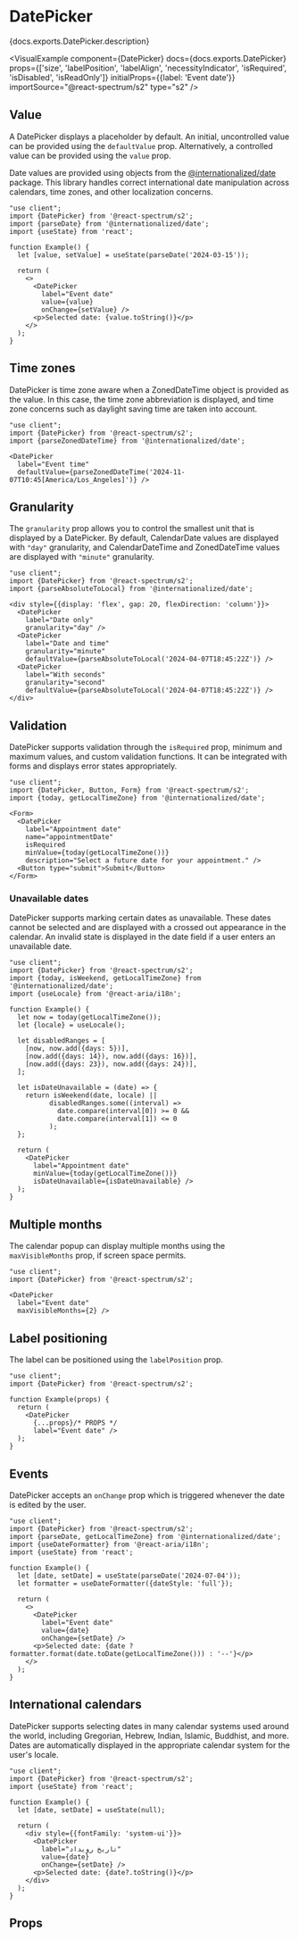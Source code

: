

# DatePicker

<PageDescription>{docs.exports.DatePicker.description}</PageDescription>

<VisualExample
  component={DatePicker}
  docs={docs.exports.DatePicker}
  props={['size', 'labelPosition', 'labelAlign', 'necessityIndicator', 'isRequired', 'isDisabled', 'isReadOnly']}
  initialProps={{label: 'Event date'}}
  importSource="@react-spectrum/s2"
  type="s2" />

## Value

A DatePicker displays a placeholder by default. An initial, uncontrolled value can be provided using the `defaultValue` prop. Alternatively, a controlled value can be provided using the `value` prop.

Date values are provided using objects from the [@internationalized/date](https://react-spectrum.adobe.com/internationalized/date/) package. This library handles correct international date manipulation across calendars, time zones, and other localization concerns.

```tsx render
"use client";
import {DatePicker} from '@react-spectrum/s2';
import {parseDate} from '@internationalized/date';
import {useState} from 'react';

function Example() {
  let [value, setValue] = useState(parseDate('2024-03-15'));

  return (
    <>
      <DatePicker
        label="Event date"
        value={value}
        onChange={setValue} />
      <p>Selected date: {value.toString()}</p>
    </>
  );
}
```

## Time zones

DatePicker is time zone aware when a ZonedDateTime object is provided as the value. In this case, the time zone abbreviation is displayed, and time zone concerns such as daylight saving time are taken into account.

```tsx render hideImports
"use client";
import {DatePicker} from '@react-spectrum/s2';
import {parseZonedDateTime} from '@internationalized/date';

<DatePicker
  label="Event time"
  defaultValue={parseZonedDateTime('2024-11-07T10:45[America/Los_Angeles]')} />
```

## Granularity

The `granularity` prop allows you to control the smallest unit that is displayed by a DatePicker. By default, CalendarDate values are displayed with `"day"` granularity, and CalendarDateTime and ZonedDateTime values are displayed with `"minute"` granularity.

```tsx render hideImports
"use client";
import {DatePicker} from '@react-spectrum/s2';
import {parseAbsoluteToLocal} from '@internationalized/date';

<div style={{display: 'flex', gap: 20, flexDirection: 'column'}}>
  <DatePicker
    label="Date only"
    granularity="day" />
  <DatePicker
    label="Date and time"
    granularity="minute"
    defaultValue={parseAbsoluteToLocal('2024-04-07T18:45:22Z')} />
  <DatePicker
    label="With seconds"
    granularity="second"
    defaultValue={parseAbsoluteToLocal('2024-04-07T18:45:22Z')} />
</div>
```

## Validation

DatePicker supports validation through the `isRequired` prop, minimum and maximum values, and custom validation functions. It can be integrated with forms and displays error states appropriately.

```tsx render hideImports
"use client";
import {DatePicker, Button, Form} from '@react-spectrum/s2';
import {today, getLocalTimeZone} from '@internationalized/date';

<Form>
  <DatePicker
    label="Appointment date"
    name="appointmentDate"
    isRequired
    minValue={today(getLocalTimeZone())}
    description="Select a future date for your appointment." />
  <Button type="submit">Submit</Button>
</Form>
```

### Unavailable dates

DatePicker supports marking certain dates as unavailable. These dates cannot be selected and are displayed with a crossed out appearance in the calendar. An invalid state is displayed in the date field if a user enters an unavailable date.

```tsx render hideImports
"use client";
import {DatePicker} from '@react-spectrum/s2';
import {today, isWeekend, getLocalTimeZone} from '@internationalized/date';
import {useLocale} from '@react-aria/i18n';

function Example() {
  let now = today(getLocalTimeZone());
  let {locale} = useLocale();
  
  let disabledRanges = [
    [now, now.add({days: 5})],
    [now.add({days: 14}), now.add({days: 16})],
    [now.add({days: 23}), now.add({days: 24})],
  ];

  let isDateUnavailable = (date) => {
    return isWeekend(date, locale) || 
          disabledRanges.some((interval) => 
            date.compare(interval[0]) >= 0 && 
            date.compare(interval[1]) <= 0
          );
  };

  return (
    <DatePicker
      label="Appointment date"
      minValue={today(getLocalTimeZone())}
      isDateUnavailable={isDateUnavailable} />
  );
}
```

## Multiple months

The calendar popup can display multiple months using the `maxVisibleMonths` prop, if screen space permits.

```tsx render hideImports
"use client";
import {DatePicker} from '@react-spectrum/s2';

<DatePicker
  label="Event date"
  maxVisibleMonths={2} />
```

## Label positioning

The label can be positioned using the `labelPosition` prop.

```tsx render hideImports docs={docs.exports.DatePicker} links={docs.links} props={['labelPosition', 'labelAlign']}
"use client";
import {DatePicker} from '@react-spectrum/s2';

function Example(props) {
  return (
    <DatePicker
      {...props}/* PROPS */
      label="Event date" />
  );
}
```

## Events

DatePicker accepts an `onChange` prop which is triggered whenever the date is edited by the user.

```tsx render hideImports
"use client";
import {DatePicker} from '@react-spectrum/s2';
import {parseDate, getLocalTimeZone} from '@internationalized/date';
import {useDateFormatter} from '@react-aria/i18n';
import {useState} from 'react';

function Example() {
  let [date, setDate] = useState(parseDate('2024-07-04'));
  let formatter = useDateFormatter({dateStyle: 'full'});

  return (
    <>
      <DatePicker
        label="Event date"
        value={date}
        onChange={setDate} />
      <p>Selected date: {date ? formatter.format(date.toDate(getLocalTimeZone())) : '--'}</p>
    </>
  );
}
```

## International calendars

DatePicker supports selecting dates in many calendar systems used around the world, including Gregorian, Hebrew, Indian, Islamic, Buddhist, and more. Dates are automatically displayed in the appropriate calendar system for the user's locale.

```tsx render hideImports
"use client";
import {DatePicker} from '@react-spectrum/s2';
import {useState} from 'react';

function Example() {
  let [date, setDate] = useState(null);
  
  return (
    <div style={{fontFamily: 'system-ui'}}>
      <DatePicker
        label="تاریخ رویداد"
        value={date}
        onChange={setDate} />
      <p>Selected date: {date?.toString()}</p>
    </div>
  );
}
```

## Props

<PropTable component={docs.exports.DatePicker} links={docs.links} />
